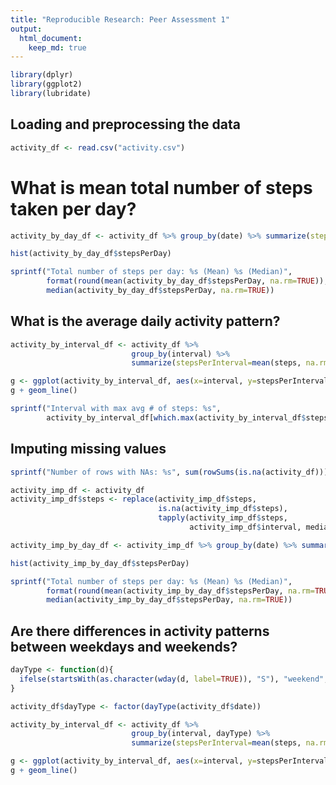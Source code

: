 ```yaml
---
title: "Reproducible Research: Peer Assessment 1"
output: 
  html_document:
    keep_md: true
---
```


```r
library(dplyr)
library(ggplot2)
library(lubridate)
```

## Loading and preprocessing the data
```r
activity_df <- read.csv("activity.csv")
```

# What is mean total number of steps taken per day?
```r
activity_by_day_df <- activity_df %>% group_by(date) %>% summarize(stepsPerDay=sum(steps))

hist(activity_by_day_df$stepsPerDay)

sprintf("Total number of steps per day: %s (Mean) %s (Median)",
        format(round(mean(activity_by_day_df$stepsPerDay, na.rm=TRUE)), big.mark = ","),
        median(activity_by_day_df$stepsPerDay, na.rm=TRUE))
```


## What is the average daily activity pattern?
```r
activity_by_interval_df <- activity_df %>% 
                           group_by(interval) %>% 
                           summarize(stepsPerInterval=mean(steps, na.rm=TRUE))

g <- ggplot(activity_by_interval_df, aes(x=interval, y=stepsPerInterval))
g + geom_line()

sprintf("Interval with max avg # of steps: %s", 
        activity_by_interval_df[which.max(activity_by_interval_df$stepsPerInterval),]$interval)
```


## Imputing missing values
```r
sprintf("Number of rows with NAs: %s", sum(rowSums(is.na(activity_df))))

activity_imp_df <- activity_df
activity_imp_df$steps <- replace(activity_imp_df$steps,
                                 is.na(activity_imp_df$steps),
                                 tapply(activity_imp_df$steps,
                                        activity_imp_df$interval, median, na.rm=TRUE))

activity_imp_by_day_df <- activity_imp_df %>% group_by(date) %>% summarize(stepsPerDay=sum(steps))

hist(activity_imp_by_day_df$stepsPerDay)

sprintf("Total number of steps per day: %s (Mean) %s (Median)",
        format(round(mean(activity_imp_by_day_df$stepsPerDay, na.rm=TRUE)), big.mark = ","),
        median(activity_imp_by_day_df$stepsPerDay, na.rm=TRUE))
```


## Are there differences in activity patterns between weekdays and weekends?
```r
dayType <- function(d){
  ifelse(startsWith(as.character(wday(d, label=TRUE)), "S"), "weekend", "weekday")
}

activity_df$dayType <- factor(dayType(activity_df$date))

activity_by_interval_df <- activity_df %>% 
                           group_by(interval, dayType) %>% 
                           summarize(stepsPerInterval=mean(steps, na.rm=TRUE))

g <- ggplot(activity_by_interval_df, aes(x=interval, y=stepsPerInterval))
g + geom_line()
```